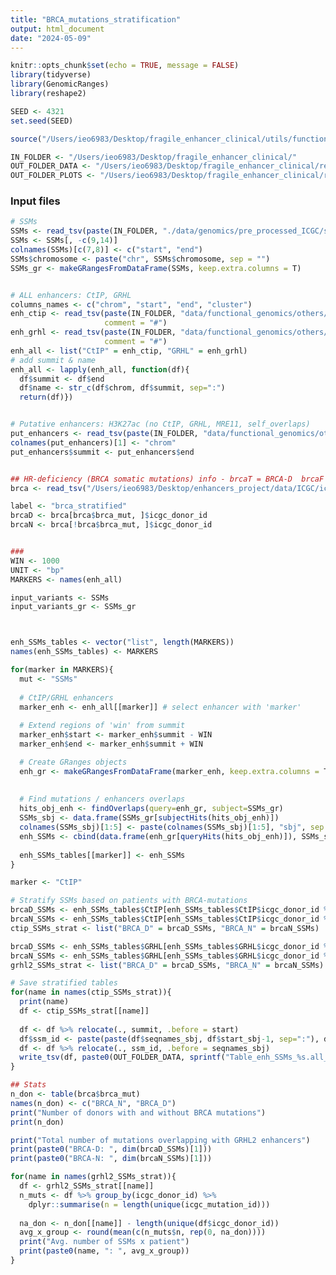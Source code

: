 ```yaml
---
title: "BRCA_mutations_stratification"
output: html_document
date: "2024-05-09"
---
```


```r
knitr::opts_chunk$set(echo = TRUE, message = FALSE)
library(tidyverse)
library(GenomicRanges)
library(reshape2)

SEED <- 4321
set.seed(SEED)

```

```r
source("/Users/ieo6983/Desktop/fragile_enhancer_clinical/utils/functions_genomics.R")

IN_FOLDER <- "/Users/ieo6983/Desktop/fragile_enhancer_clinical/"
OUT_FOLDER_DATA <- "/Users/ieo6983/Desktop/fragile_enhancer_clinical/results/ICGC/enhancers_SSMs_overlaps/data/"
OUT_FOLDER_PLOTS <- "/Users/ieo6983/Desktop/fragile_enhancer_clinical/results/ICGC/enhancers_SSMs_overlaps/plots/"

```


### Input files ###
```r
# SSMs
SSMs <- read_tsv(paste(IN_FOLDER, "./data/genomics/pre_processed_ICGC/simple_somatic_mutation.open.matching_calls.tsv", sep=""))
SSMs <- SSMs[, -c(9,14)]
colnames(SSMs)[c(7,8)] <- c("start", "end") 
SSMs$chromosome <- paste("chr", SSMs$chromosome, sep = "")
SSMs_gr <- makeGRangesFromDataFrame(SSMs, keep.extra.columns = T)


# ALL enhancers: CtIP, GRHL
columns_names <- c("chrom", "start", "end", "cluster")
enh_ctip <- read_tsv(paste(IN_FOLDER, "data/functional_genomics/others/Cluster_CtIP_Enh_All.txt", sep=""), col_names = columns_names,
                     comment = "#")
enh_grhl <- read_tsv(paste(IN_FOLDER, "data/functional_genomics/others/Cluster_GRHL_Enh_All.txt", sep=""), col_names = columns_names, 
                     comment = "#")
enh_all <- list("CtIP" = enh_ctip, "GRHL" = enh_grhl)
# add summit & name
enh_all <- lapply(enh_all, function(df){
  df$summit <- df$end
  df$name <- str_c(df$chrom, df$summit, sep=":")
  return(df)})


# Putative enhancers: H3K27ac (no CtIP, GRHL, MRE11, self_overlaps)
put_enhancers <- read_tsv(paste(IN_FOLDER, "data/functional_genomics/others/PutativeEnhnacers_MCF10A_hg19.filtered_GRHL_CtIP_MRE11_self.tsv", sep=""))
colnames(put_enhancers)[1] <- "chrom" 
put_enhancers$summit <- put_enhancers$end


## HR-deficiency (BRCA somatic mutations) info - brcaT = BRCA-D  brcaF = BRCA-N
brca <- read_tsv("/Users/ieo6983/Desktop/enhancers_project/data/ICGC/icgc_data/metadata/simple_somatic_mutations.donors_brca_mutations.tsv")

label <- "brca_stratified"
brcaD <- brca[brca$brca_mut, ]$icgc_donor_id
brcaN <- brca[!brca$brca_mut, ]$icgc_donor_id


### 
WIN <- 1000
UNIT <- "bp"
MARKERS <- names(enh_all)

```


```r
input_variants <- SSMs
input_variants_gr <- SSMs_gr



enh_SSMs_tables <- vector("list", length(MARKERS))
names(enh_SSMs_tables) <- MARKERS

for(marker in MARKERS){
  mut <- "SSMs"
  
  # CtIP/GRHL enhancers
  marker_enh <- enh_all[[marker]] # select enhancer with 'marker'
  
  # Extend regions of 'win' from summit
  marker_enh$start <- marker_enh$summit - WIN
  marker_enh$end <- marker_enh$summit + WIN

  # Create GRanges objects 
  enh_gr <- makeGRangesFromDataFrame(marker_enh, keep.extra.columns = T)
  
  
  # Find mutations / enhancers overlaps 
  hits_obj_enh <- findOverlaps(query=enh_gr, subject=SSMs_gr)
  SSMs_sbj <- data.frame(SSMs_gr[subjectHits(hits_obj_enh)])
  colnames(SSMs_sbj)[1:5] <- paste(colnames(SSMs_sbj)[1:5], "sbj", sep = "_")
  enh_SSMs <- cbind(data.frame(enh_gr[queryHits(hits_obj_enh)]), SSMs_sbj) 
  
  enh_SSMs_tables[[marker]] <- enh_SSMs
}

```

```r
marker <- "CtIP"

# Stratify SSMs based on patients with BRCA-mutations
brcaD_SSMs <- enh_SSMs_tables$CtIP[enh_SSMs_tables$CtIP$icgc_donor_id %in% brcaD, ]
brcaN_SSMs <- enh_SSMs_tables$CtIP[enh_SSMs_tables$CtIP$icgc_donor_id %in% brcaN, ]
ctip_SSMs_strat <- list("BRCA_D" = brcaD_SSMs, "BRCA_N" = brcaN_SSMs)

brcaD_SSMs <- enh_SSMs_tables$GRHL[enh_SSMs_tables$GRHL$icgc_donor_id %in% brcaD, ]
brcaN_SSMs <- enh_SSMs_tables$GRHL[enh_SSMs_tables$GRHL$icgc_donor_id %in% brcaN, ]
grhl2_SSMs_strat <- list("BRCA_D" = brcaD_SSMs, "BRCA_N" = brcaN_SSMs)

# Save stratified tables
for(name in names(ctip_SSMs_strat)){
  print(name)
  df <- ctip_SSMs_strat[[name]]
  
  df <- df %>% relocate(., summit, .before = start) 
  df$ssm_id <- paste(paste(df$seqnames_sbj, df$start_sbj-1, sep=":"), df$end_sbj,sep="-")
  df <- df %>% relocate(., ssm_id, .before = seqnames_sbj)
  write_tsv(df, paste0(OUT_FOLDER_DATA, sprintf("Table_enh_SSMs_%s.all_overlaps.%s%s_WIN.%s.tsv", marker, WIN, UNIT, name)))
}

```


```r
## Stats
n_don <- table(brca$brca_mut)
names(n_don) <- c("BRCA_N", "BRCA_D")
print("Number of donors with and without BRCA mutations")
print(n_don)

print("Total number of mutations overlapping with GRHL2 enhancers")
print(paste0("BRCA-D: ", dim(brcaD_SSMs)[1]))
print(paste0("BRCA-N: ", dim(brcaN_SSMs)[1]))

for(name in names(grhl2_SSMs_strat)){
  df <- grhl2_SSMs_strat[[name]]  
  n_muts <- df %>% group_by(icgc_donor_id) %>% 
    dplyr::summarise(n = length(unique(icgc_mutation_id)))
  
  na_don <- n_don[[name]] - length(unique(df$icgc_donor_id))
  avg_x_group <- round(mean(c(n_muts$n, rep(0, na_don))))
  print("Avg. number of SSMs x patient")
  print(paste0(name, ": ", avg_x_group))
}



```

